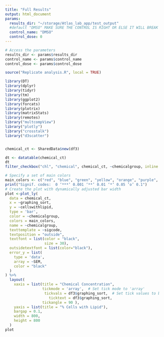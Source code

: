 ```yaml
---
title: "Full Results"
output: html_document
params:
  results_dir: "~/storage/Atlas_lab_app/test_output"
  #default "DMSO" MAKE SURE THE CONTROL IS RIGHT OR ELSE IT WILL BREAK DUE TO STATS COMPARISONS 
  control_name: "DMSO" 
  control_dose: 0
---
```

```r
# Access the parameters
results_dir <- params$results_dir
control_name <- params$control_name
control_dose <- params$control_dose

```

```r
source("Replicate analysis.R", local = TRUE)

```

```r
library(DT)
library(dplyr)
library(tidyr)
library(tm)
library(ggplot2)
library(forcats)
library(plotrix)
library(matrixStats)
library(remotes)
library("multcompView")
library("plotly")
library("crosstalk")
library("d3scatter")


chemical_ct <- SharedData$new(df3)

dt <- datatable(chemical_ct)
dt
filter_checkbox("chl", "chemical", chemical_ct, ~chemicalgroup, inline = TRUE)

# Specify a set of main colors
main_colors <- c("red", "blue", "green", "yellow", "orange", "purple", "cyan", "magenta", "brown", "gray")
print("Signif. codes:  0 ‘***’ 0.001 ‘**’ 0.01 ‘*’ 0.05 ‘o’ 0.1")
# Create the plot with dynamically adjusted bar width
plot <-plot_ly(
  data = chemical_ct,
  x = ~graphing_sort,
  y = ~cellswithlipid,
  type = 'bar',
  color = ~chemicalgroup,
  colors = main_colors,
  name = ~chemicalgroup, 
  texttemplate = ~sigcode,
  textposition = "outside",
  textfont = list(color = "black",
                  size = 30),
  outsidetextfont = list(color="black"),
  error_y = list(
    type = 'data', 
    array = ~SEM,
    color = "black"
  )
) %>%
  layout(
    xaxis = list(title = "Chemical Concentration",
                 tickmode = 'array',  # Set tick mode to 'array'
                  tickvals = df3$graphing_sort,  # Set tick values to be the same as x 
                    ticktext = df3$graphing_sort,
                 tickangle = 90 ),
    yaxis = list(title = "% Cells with Lipid"),
    bargap = 0.1,
    width = 800, 
    height = 800
  ) 
plot


```


